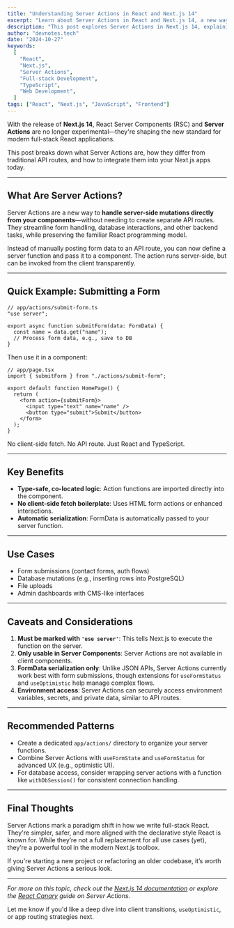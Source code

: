 ```yaml
---
title: "Understanding Server Actions in React and Next.js 14"
excerpt: "Learn about Server Actions in React and Next.js 14, a new way to handle server-side mutations directly from your components."
description: "This post explores Server Actions in Next.js 14, explaining their benefits, use cases, and how they simplify full-stack React development."
author: "devnotes.tech"
date: "2024-10-27"
keywords:
  [
    "React",
    "Next.js",
    "Server Actions",
    "Full-stack Development",
    "TypeScript",
    "Web Development",
  ]
tags: ["React", "Next.js", "JavaScript", "Frontend"]
---
```


With the release of **Next.js 14**, React Server Components (RSC) and **Server Actions** are no longer experimental—they're shaping the new standard for modern full-stack React applications.

This post breaks down what Server Actions are, how they differ from traditional API routes, and how to integrate them into your Next.js apps today.

---

## What Are Server Actions?

Server Actions are a new way to **handle server-side mutations directly from your components**—without needing to create separate API routes. They streamline form handling, database interactions, and other backend tasks, while preserving the familiar React programming model.

Instead of manually posting form data to an API route, you can now define a server function and pass it to a component. The action runs server-side, but can be invoked from the client transparently.

---

## Quick Example: Submitting a Form

```tsx
// app/actions/submit-form.ts
"use server";

export async function submitForm(data: FormData) {
  const name = data.get("name");
  // Process form data, e.g., save to DB
}
```

Then use it in a component:

```tsx
// app/page.tsx
import { submitForm } from "./actions/submit-form";

export default function HomePage() {
  return (
    <form action={submitForm}>
      <input type="text" name="name" />
      <button type="submit">Submit</button>
    </form>
  );
}
```

No client-side fetch. No API route. Just React and TypeScript.

---

## Key Benefits

- **Type-safe, co-located logic**: Action functions are imported directly into the component.
- **No client-side fetch boilerplate**: Uses HTML form actions or enhanced interactions.
- **Automatic serialization**: FormData is automatically passed to your server function.

---

## Use Cases

- Form submissions (contact forms, auth flows)
- Database mutations (e.g., inserting rows into PostgreSQL)
- File uploads
- Admin dashboards with CMS-like interfaces

---

## Caveats and Considerations

1. **Must be marked with `'use server'`**: This tells Next.js to execute the function on the server.
2. **Only usable in Server Components**: Server Actions are not available in client components.
3. **FormData serialization only**: Unlike JSON APIs, Server Actions currently work best with form submissions, though extensions for `useFormStatus` and `useOptimistic` help manage complex flows.
4. **Environment access**: Server Actions can securely access environment variables, secrets, and private data, similar to API routes.

---

## Recommended Patterns

- Create a dedicated `app/actions/` directory to organize your server functions.
- Combine Server Actions with `useFormState` and `useFormStatus` for advanced UX (e.g., optimistic UI).
- For database access, consider wrapping server actions with a function like `withDbSession()` for consistent connection handling.

---

## Final Thoughts

Server Actions mark a paradigm shift in how we write full-stack React. They're simpler, safer, and more aligned with the declarative style React is known for. While they’re not a full replacement for all use cases (yet), they’re a powerful tool in the modern Next.js toolbox.

If you're starting a new project or refactoring an older codebase, it’s worth giving Server Actions a serious look.

---

_For more on this topic, check out the [Next.js 14 documentation](https://nextjs.org/docs) or explore the [React Canary](https://react.dev/learn/server-actions) guide on Server Actions._

Let me know if you'd like a deep dive into client transitions, `useOptimistic`, or app routing strategies next.
